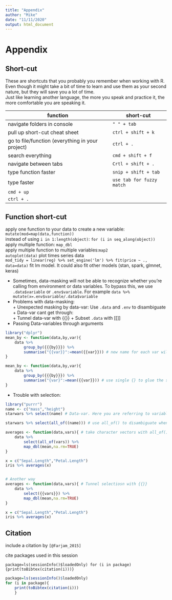 ```yaml
---
title: "Appendix"
author: "Mike"
date: "11/11/2020"
output: html_document
---
```


# Appendix
## Short-cut
These are shortcuts that you probably you remember when working with R. Even though it might take a bit of time to learn and use them as your second nature, but they will save you a lot of time.\
Just like learning another language, the more you speak and practice it, the more comfortable you are speaking it. \

function|short-cut
---|---
navigate folders in console|`" " + tab`
pull up short-cut cheat sheet | `ctrl + shift + k`
go to file/function\ (everything in your project) | `ctrl + .`
search everything | `cmd + shift + f`
navigate between tabs | `Crtl + shift + .`
type function faster | `snip + shift + tab`
type faster | `use tab for fuzzy match`
| `cmd + up`
|`ctrl + .`


## Function short-cut
apply one function to your data to create a new variable:
`mutate(mod=map(data,function))`\
instead of using `i in 1:length(object)`:
`for (i in seq_along(object))`\
apply multiple function:
`map_dbl`\
apply multiple function to multiple variables:`map2`  
`autoplot(data)`  plot times series data  
`mod_tidy = linear(reg) %>% set_engine('lm') %>% fit(price ~ ., data=data)` fit lm model. It could also fit other models (stan, spark, glmnet, keras)  


 * Sometimes, data-masking will not be able to recognize whether you're calling from environment or data variables. To bypass this, we use `.data$variable` or `.env$variable`. For example `data %>% mutate(x=.env$variable/.data$variable`  
 * Problems with data-masking:  
        + Unexpected masking by data-var: Use `.data` and `.env` to disambiguate  
        + Data-var cant get through:  
            + Tunnel data-var with {{}}
            + Subset `.data` with [[]]
 * Passing Data-variables through arguments
 
```r
library("dplyr")
mean_by <- function(data,by,var){
    data %>%
        group_by({{{by}}}) %>%
        summarise("{{var}}":=mean({{var}})) # new name for each var will be created by tunnel data-var inside strings
}

mean_by <- function(data,by,var){
    data %>%
        group_by({{{by}}}) %>%
        summarise("{var}":=mean({{var}})) # use single {} to glue the string, but hard to reuse code in functions
}
```
 * Trouble with selection:  
```r
library("purrr")
name <- c("mass","height")
starwars %>% select(name) # Data-var. Here you are referring to variable named "name"

starwars %>% select(all_of((name))) # use all_of() to disambiguate when 

averages <- function(data,vars){ # take character vectors with all_of()
    data %>%
        select(all_of(vars)) %>%
        map_dbl(mean,na.rm=TRUE)
} 

x = c("Sepal.Length","Petal.Length")
iris %>% averages(x)


# Another way
averages <- function(data,vars){ # Tunnel selectiosn with {{}}
    data %>%
        select({{vars}}) %>%
        map_dbl(mean,na.rm=TRUE)
} 

x = c("Sepal.Length","Petal.Length")
iris %>% averages(x)
```
 

## Citation

include a citation by `[@Farjam_2015]`  

cite packages used in this session

`package=ls(sessionInfo()$loadedOnly) for (i in package){print(toBibtex(citation(i)))}`
```r
package=ls(sessionInfo()$loadedOnly) 
for (i in package){
    print(toBibtex(citation(i)))
    }
```




